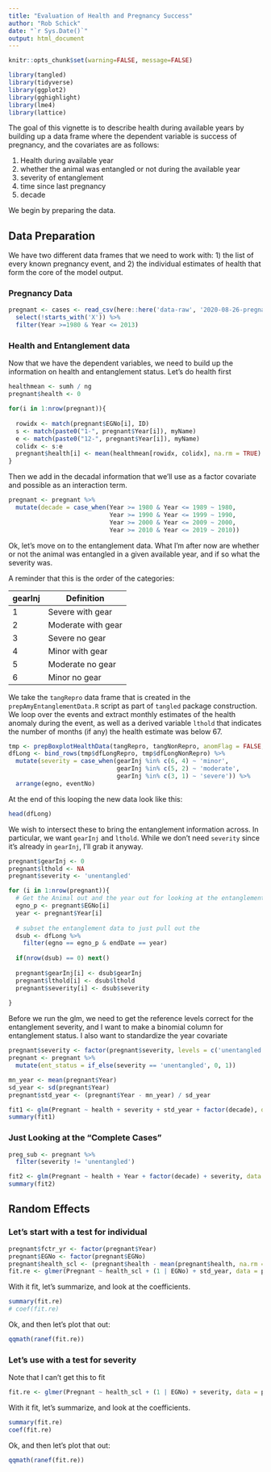 ```yaml
---
title: "Evaluation of Health and Pregnancy Success"
author: "Rob Schick"
date: "`r Sys.Date()`"
output: html_document
---
```


```r
knitr::opts_chunk$set(warning=FALSE, message=FALSE)

library(tangled)
library(tidyverse)
library(ggplot2)
library(gghighlight)
library(lme4)
library(lattice)
```

The goal of this vignette is to describe health during available years by building up a data frame where the dependent variable is success of pregnancy, and the covariates are as follows:

1. Health during available year
2. whether the animal was entangled or not during the available year
3. severity of entanglement
4. time since last pregnancy
5. decade

We begin by preparing the data.

## Data Preparation
We have two different data frames that we need to work with: 1)  the list of every known pregnancy event, and 2) the individual estimates of health that form the core of the model output.

### Pregnancy Data

```r
pregnant <- cases <- read_csv(here::here('data-raw', '2020-08-26-pregnancy_yes-no.csv'))%>% 
  select(!starts_with('X')) %>% 
  filter(Year >=1980 & Year <= 2013)
```

### Health and Entanglement data
Now that we have the dependent variables, we need to build up the information on health and entanglement status. Let's do health first

```r
healthmean <- sumh / ng
pregnant$health <- 0

for(i in 1:nrow(pregnant)){
    
  rowidx <- match(pregnant$EGNo[i], ID)
  s <- match(paste0("1-", pregnant$Year[i]), myName)
  e <- match(paste0("12-", pregnant$Year[i]), myName)
  colidx <- s:e  
  pregnant$health[i] <- mean(healthmean[rowidx, colidx], na.rm = TRUE)
}
```

Then we add in the decadal information that we'll use as a factor covariate and possible as an interaction term.

```r
pregnant <- pregnant %>% 
  mutate(decade = case_when(Year >= 1980 & Year <= 1989 ~ 1980,
                            Year >= 1990 & Year <= 1999 ~ 1990,
                            Year >= 2000 & Year <= 2009 ~ 2000,
                            Year >= 2010 & Year <= 2019 ~ 2010))
```

Ok, let's move on to the entanglement data. What I'm after now are whether or not the animal was entangled in a given available year, and if so what the severity was.

A reminder that this is the order of the categories:

gearInj | Definition
-----------|----------
1 | Severe with gear
2 | Moderate with gear
3 | Severe no gear
4 | Minor with gear
5 | Moderate no gear
6 | Minor no gear

We take the `tangRepro` data frame that is created in the `prepAmyEntanglementData.R` script as part of `tangled` package construction. We loop over the events and extract monthly estimates of the health anomaly during the event, as well as a derived variable `lthold` that indicates the number of months (if any) the health estimate was below 67. 


```r
tmp <- prepBoxplotHealthData(tangRepro, tangNonRepro, anomFlag = FALSE, thold = 67)
dfLong <- bind_rows(tmp$dfLongRepro, tmp$dfLongNonRepro) %>% 
  mutate(severity = case_when(gearInj %in% c(6, 4) ~ 'minor',
                              gearInj %in% c(5, 2) ~ 'moderate',
                              gearInj %in% c(3, 1) ~ 'severe')) %>% 
  arrange(egno, eventNo)
```

At the end of this looping the new data look like this:

```r
head(dfLong)
```

We wish to intersect these to bring the entanglement information across. In particular, we want `gearInj` and `lthold`. While we don't need `severity` since it's already in `gearInj`, I'll grab it anyway.

```r
pregnant$gearInj <- 0
pregnant$lthold <- NA
pregnant$severity <- 'unentangled'

for (i in 1:nrow(pregnant)){
  # Get the Animal out and the year out for looking at the entanglement data
  egno_p <- pregnant$EGNo[i]
  year <- pregnant$Year[i]
  
  # subset the entanglement data to just pull out the 
  dsub <- dfLong %>% 
    filter(egno == egno_p & endDate == year)
  
  if(nrow(dsub) == 0) next()
  
  pregnant$gearInj[i] <- dsub$gearInj
  pregnant$lthold[i] <- dsub$lthold
  pregnant$severity[i] <- dsub$severity
  
}

```

Before we run the glm, we need to get the reference levels correct for the entanglement severity, and I want to make a binomial column for entanglement status. I also want to standardize the year covariate

```r
pregnant$severity <- factor(pregnant$severity, levels = c('unentangled', 'minor', 'moderate', 'severe')) 
pregnant <- pregnant %>% 
  mutate(ent_status = if_else(severity == 'unentangled', 0, 1))

mn_year <- mean(pregnant$Year)
sd_year <- sd(pregnant$Year)
pregnant$std_year <- (pregnant$Year - mn_year) / sd_year
```

```r
fit1 <- glm(Pregnant ~ health + severity + std_year + factor(decade), data = pregnant, family = binomial(link = "logit"))
summary(fit1)
```

### Just Looking at the "Complete Cases"

```r
preg_sub <- pregnant %>% 
  filter(severity != 'unentangled')

fit2 <- glm(Pregnant ~ health + Year + factor(decade) + severity, data = preg_sub, family = binomial(link = "logit"))
summary(fit2)
```

## Random Effects
### Let's start with a test for individual

```r
pregnant$fctr_yr <- factor(pregnant$Year)
pregnant$EGNo <- factor(pregnant$EGNo)
pregnant$health_scl <- (pregnant$health - mean(pregnant$health, na.rm = TRUE)) / sd(pregnant$health, na.rm = TRUE)
fit.re <- glmer(Pregnant ~ health_scl + (1 | EGNo) + std_year, data = pregnant, family = binomial)

```

With it fit, let's summarize, and look at the coefficients.

```r
summary(fit.re)
# coef(fit.re)
```

Ok, and then let's plot that out:

```r
qqmath(ranef(fit.re))
```

### Let's use with a test for severity

Note that I can't get this to fit
```r
fit.re <- glmer(Pregnant ~ health_scl + (1 | EGNo) + severity, data = pregnant, family = binomial)

```

With it fit, let's summarize, and look at the coefficients.

```r
summary(fit.re)
coef(fit.re)
```

Ok, and then let's plot that out:

```r
qqmath(ranef(fit.re))
```

